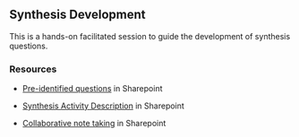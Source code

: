 ## Synthesis Development

This is a hands-on facilitated session to guide the development of synthesis questions.

### Resources

 - [Pre-identified questions](https://deltacouncil.sharepoint.com/:x:/r/sites/Extranet-Science/_layouts/15/Doc.aspx?sourcedoc=%7B18C2EC2F-3487-41E1-B2CA-E309DC15C874%7D&file=Questions%20and%20datasets.xlsx&action=default&mobileredirect=true&cid=2afa27c6-a699-4371-a46b-7bb11d29f747) in Sharepoint

 - [Synthesis Activity Description](https://deltacouncil.sharepoint.com/sites/Extranet-Science/Shared%20Documents/Forms/AllItems.aspx?id=%2Fsites%2FExtranet%2DScience%2FShared%20Documents%2FNCEAS%2DDSP%20working%20group%2FDSP%2DNCEAS%5Fsynthesis%5Fworking%5Fgroup%5Ffinal%2Epdf&parent=%2Fsites%2FExtranet%2DScience%2FShared%20Documents%2FNCEAS%2DDSP%20working%20group) in Sharepoint

 - [Collaborative note taking](https://deltacouncil.sharepoint.com/sites/Extranet-Science/_layouts/15/doc.aspx?sourcedoc={fdeb86df-028e-46f5-bf21-4128aad06ebf}&action=edit) in Sharepoint